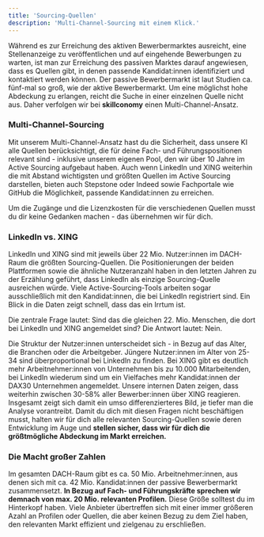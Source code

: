 ```yaml
---
title: 'Sourcing-Quellen'
description: 'Multi-Channel-Sourcing mit einem Klick.'
---
```


Während es zur Erreichung des aktiven Bewerbermarktes ausreicht, eine Stellenanzeige zu veröffentlichen und auf eingehende Bewerbungen
zu warten, ist man zur Erreichung des passiven Marktes darauf angewiesen, dass es Quellen gibt, in denen passende Kandidat:innen 
identifiziert und kontaktiert werden können. Der passive Bewerbermarkt ist laut Studien ca. fünf-mal so groß, wie der aktive 
Bewerbermarkt. Um eine möglichst hohe Abdeckung zu erlangen, reicht die Suche in einer einzelnen Quelle nicht aus. Daher 
verfolgen wir bei **skillconomy** einen Multi-Channel-Ansatz. 

### Multi-Channel-Sourcing ###

Mit unserem Multi-Channel-Ansatz hast du die Sicherheit, dass unsere KI alle Quellen berücksichtigt, die für deine Fach- und 
Führungspositionen relevant sind - inklusive unserem eigenen Pool, den wir über 10 Jahre im Active Sourcing aufgebaut haben. 
Auch wenn LinkedIn und XING weiterhin die mit Abstand wichtigsten und größten Quellen im Active Sourcing darstellen, bieten auch 
Stepstone oder Indeed sowie Fachportale wie GitHub die Möglichkeit, passende Kandidat:innen zu erreichen. 

<Check>Um die Zugänge und die Lizenzkosten für die verschiedenen Quellen musst du dir keine Gedanken machen - das 
übernehmen wir für dich.</Check>

### LinkedIn vs. XING ###

LinkedIn und XING sind mit jeweils über 22 Mio. Nutzer:innen im DACH-Raum die größten Sourcing-Quellen. Die Positionierungen 
der beiden Plattformen sowie die ähnliche Nutzeranzahl haben in den letzten Jahren zu der Erzählung geführt, 
dass LinkedIn als einzige Sourcing-Quelle ausreichen würde. Viele Active-Sourcing-Tools arbeiten sogar ausschließlich mit den 
Kandidat:innen, die bei LinkedIn registriert sind. Ein Blick in die Daten zeigt schnell, dass das ein Irrtum ist. 

<Info>Die zentrale Frage lautet: Sind das die gleichen 22. Mio. Menschen, die dort bei LinkedIn und XING angemeldet sind? 
Die Antwort lautet: Nein. </Info>

Die Struktur der Nutzer:innen unterscheidet sich - in Bezug auf das Alter, die Branchen oder die Arbeitgeber. Jüngere 
Nutzer:innen im Alter von 25-34 sind überproportional bei LinkedIn zu finden. Bei XING gibt es deutlich mehr 
Arbeitnehmer:innen von Unternehmen bis zu 10.000 Mitarbeitenden, bei LinkedIn wiederum sind um ein Vielfaches mehr 
Kandidat:innen der DAX30 Unternehmen angemeldet. Unsere internen Daten zeigen, dass weiterhin zwischen 30-58% aller 
Bewerber:innen über XING reagieren. Insgesamt zeigt sich damit ein umso differenzierteres Bild, je tiefer man die Analyse 
vorantreibt. Damit du dich mit diesen Fragen nicht beschäftigen musst, halten wir für dich alle relevanten Sourcing-Quellen 
sowie deren Entwicklung im Auge und **stellen sicher, dass wir für dich die größtmögliche Abdeckung im Markt erreichen.** 

### Die Macht großer Zahlen ###

Im gesamten DACH-Raum gibt es ca. 50 Mio. Arbeitnehmer:innen, aus denen sich mit ca. 42 Mio. Kandidat:innen der passive 
Bewerbermarkt zusammensetzt. **In Bezug auf Fach- und Führungskräfte sprechen wir demnach von max. 20 Mio. relevanten Profilen.** 
Diese Größe solltest du im Hinterkopf haben. Viele Anbieter übertreffen sich mit einer immer größeren Azahl an Profilen 
oder Quellen, die aber keinen Bezug zu dem Ziel haben, den relevanten Markt effizient und zielgenau zu erschließen. 

